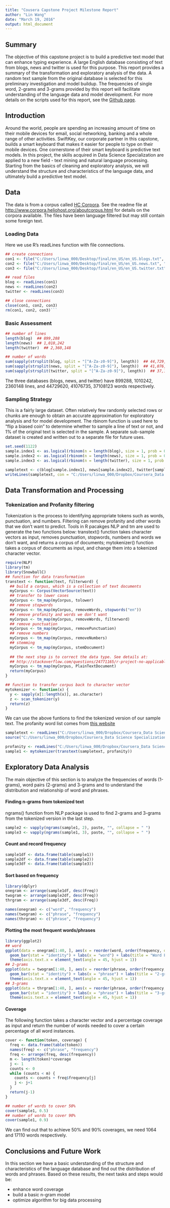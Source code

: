 ```yaml
---
title: "Cousera Capstone Project Milestone Report"
author: "Lin Wang"
date: "March 19, 2016"
output: html_document
---
```

## Summary  

The objective of this capstone project is to build a predictive text model that can enhance typing experience. A large English database consisting of text from blogs, news and twitter is used for this purpose. This report provides a summary of the transformation and exploratory analysis of the data.  A random text sample from the original database is selected for this preliminary investigation and model buildup. The frequencies of single word, 2-grams and 3-grams provided by this report will facilitate understanding of the language data and model development. For more details on the scripts used for this report, see the [Github page](http://github.com/linwang929/data_analysis_capstone).

## Introduction  

Around the world, people are spending an increasing amount of time on their mobile devices for email, social networking, banking and a whole range of other activities. SwiftKey, our corporate partner in this capstone, builds a smart keyboard that makes it easier for people to type on their mobile devices. One cornerstone of their smart keyboard is predictive text models. In this project, the skills acquired in Data Science Specialization are applied to a new field - text mining and natural language processing. Starting from the basics of cleaning and exploratory analysis, we will understand the structure and characteristics of the language data, and ultimately build a predictive text model.  

## Data  

The data is from a corpus called [HC Corpora](www.corpora.heliohost.org). See the readme file at <http://www.corpora.heliohost.org/aboutcorpus.html> for details on the corpora available. The files have been language filtered but may still contain some foreign text. 

### Loading Data

Here we use R's readLines function with file connections. 

```r
## create connections
con1 <- file("C:/Users/linwa_000/Desktop/final/en_US/en_US.blogs.txt", "rb")
con2 <- file("C:/Users/linwa_000/Desktop/final/en_US/en_US.news.txt", "rb")
con3 <- file("C:/Users/linwa_000/Desktop/final/en_US/en_US.twitter.txt", "rb")

## read files
blog <- readLines(con1)
news <- readLines(con2)
twitter <- readLines(con3)

## close connections
close(con1, con2, con3)
rm(con1, con2, con3)```
```

### Basic Assessment 

```r
## number of lines
length(blog)  ## 899,288
length(news)  ## 1,010,242
length(twitter)  ## 2,360,148

## number of words
sum(sapply(strsplit(blog, split = "[^A-Za-z0-9]"), length))  ## 44,729,620
sum(sapply(strsplit(news, split = "[^A-Za-z0-9]"), length))  ## 41,076,735
sum(sapply(strsplit(twitter, split = "[^A-Za-z0-9]"), length))  ## 37,108,123
```

The three databases (blogs, news, and twitter) have 899288, 1010242, 2360148 lines, and 44729620, 41076735, 37108123 words respectively. 

### Sampling Strategy

This is a fairly large dataset. Often relatively few randomly selected rows or chunks are enough to obtain an accurate approximation for exploratory analysis and for model development. The rbinom function is used here to "flip a biased coin" to determine whether to sample a line of text or not, and 1% of the original text is selected in the sample. A separate sub-sample dataset is created and written out to a separate file for future uses. 

```r
set.seed(1122)
sample.index1 <- as.logical(rbinom(n = length(blog), size = 1, prob = 0.01))
sample.index2 <- as.logical(rbinom(n = length(news), size = 1, prob = 0.01))
sample.index3 <- as.logical(rbinom(n = length(twitter), size = 1, prob = 0.01))

sampletext <- c(blog[sample.index1], news[sample.index2], twitter[sample.index3])
writeLines(sampletext, con = "C:/Users/linwa_000/Dropbox/Coursera_Data Science Specialization/Capstone Project/sample.txt")
```

## Data Transformation and Processing

### Tokenization and Profanity filtering

Tokenization is the process to identifying appropriate tokens such as words, punctuation, and numbers. Filtering can remove profanity and other words that we don't want to predict. Tools in R pacakges NLP and tm are used to generate the two functions below: transtext() function takes character vectors as input, removes punctuation, stopwords, numbers and words we don't want, and returns a corpus of documents; mytokenizer() function takes a corpus of documents as input, and change them into a tokenized character vector. 
```r
require(NLP)
library(tm)
library(SnowballC)
## function for data transformation
transtext <- function(text, filterword) {
  ## build a corpus, which is a collection of text documents
  myCorpus <- Corpus(VectorSource(text))
  ## transfer to lower cases
  myCorpus <- tm_map(myCorpus, tolower)
  ## remove stopwords 
  myCorpus <- tm_map(myCorpus, removeWords, stopwords("en"))
  ## remove profanity and words we don't want
  myCorpus <- tm_map(myCorpus, removeWords, filterword)
  ## remove punctuation
  myCorpus <- tm_map(myCorpus, removePunctuation)
  ## remove numbers
  myCorpus <- tm_map(myCorpus, removeNumbers)
  ## stemming
  myCorpus <- tm_map(myCorpus, stemDocument)
  
  ## the next step is to correct the data type. See details at:
  ## http://stackoverflow.com/questions/24771165/r-project-no-applicable-method-for-meta-applied-to-an-object-of-class-charact
  myCorpus <- tm_map(myCorpus, PlainTextDocument)
  return(myCorpus)
}

## function to transfer corpus back to character vector
mytokenizer <- function(x) {
  y <- sapply(x[1:length(x)], as.character)
  z <- scan_tokenizer(y)
  return(z)
}
```

We can use the above funtions to find the tokenized version of our sample text. The profanity word list comes from [this website](http://www.freewebheaders.com/full-list-of-bad-words-banned-by-google/)
```r
sampletext <- readLines("C:/Users/linwa_000/Dropbox/Coursera_Data Science Specialization/Capstone Project/sample.txt")
source("C:/Users/linwa_000/Dropbox/Coursera_Data Science Specialization/Capstone Project/tokenization.R")
```
```r
profanity <- readLines("C:/Users/linwa_000/Dropbox/Coursera_Data Science Specialization/Capstone Project/badwords.txt")
sample1 <- mytokenizer(transtext(sampletext, profanity))
```

## Exploratory Data Analysis

The main objective of this section is to analyze the frequencies of words (1-grams), word pairs (2-grams) and 3-grams and to understand the distribution and relationship of word and phrases. 

#### Finding n-grams from tokenized text  

ngrams() function from NLP package is used to find 2-grams and 3-grams from the tokenized version in the last step. 

```r
sample2 <- vapply(ngrams(sample1, 2), paste, "", collapse = " ")
sample3 <- vapply(ngrams(sample1, 3), paste, "", collapse = " ")
```

#### Count and record frequency

```r
sample1df <- data.frame(table(sample1))
sample2df <- data.frame(table(sample2))
sample3df <- data.frame(table(sample3))
```

#### Sort based on frequency
```r
library(dplyr)
onegram <- arrange(sample1df, desc(Freq))
twogram <- arrange(sample2df, desc(Freq))
thrgram <- arrange(sample3df, desc(Freq))

names(onegram) <- c("word", "frequency")
names(twogram) <- c("phrase", "frequency")
names(thrgram) <- c("phrase", "frequency")
```

#### Plotting the most frequent words/phrases  

```r
library(ggplot2)
## word
ggplot(data = onegram[1:40, ], aes(x = reorder(word, order(frequency, decreasing = TRUE)), y = frequency)) + 
  geom_bar(stat = "identity") + labs(x = "word") + labs(title = "Word Frequency") + 
  theme(axis.text.x = element_text(angle = 45, hjust = 1))
## 2-grams
ggplot(data = twogram[1:40, ], aes(x = reorder(phrase, order(frequency, decreasing = TRUE)), y = frequency)) + 
  geom_bar(stat = "identity") + labs(x = "phrase") + labs(title = "2-gram Frequency") + 
  theme(axis.text.x = element_text(angle = 45, hjust = 1))
## 3-grams
ggplot(data = thrgram[1:40, ], aes(x = reorder(phrase, order(frequency, decreasing = TRUE)), y = frequency)) + 
  geom_bar(stat = "identity") + labs(x = "phrase") + labs(title = "3-gram Frequency") + 
  theme(axis.text.x = element_text(angle = 45, hjust = 1))
```

#### Coverage

The following function takes a character vector and a percentage coverage as input and return the number of words needed to cover a certain percentage of all word instances. 

```r
cover <- function(token, coverage) {
  freq <- data.frame(table(token))
  names(freq) <- c("phrase", "frequency")
  freq <- arrange(freq, desc(frequency))
  m <- length(token)*coverage
  j <- 1
  counts <- 0
  while (counts < m) {
    counts <- counts + freq$frequency[j]
    j <- j+1
  }
  return(j-1)
}
```

```r
## number of words to cover 50%
cover(sample1, 0.5)
## number of words to cover 90%
cover(sample1, 0.9)
```

We can find out that to achieve 50% and 90% coverages, we need 1064 and 17110 words respectively. 

## Conclusions and Future Work  

In this section we have a basic understanding of the structure and characteristics of the language database and find out the distribution of words and phrases. Based on these results, the next tasks and steps would be:  

* enhance word coverage  
* build a basic n-gram model  
* optimize algorithm for big data processing  
